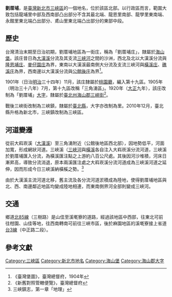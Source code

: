 {{noteTA　
|1 = zh-cn:庄; zh-hk:庄; zh-tw:庄;
}}
'''劉厝埔'''，是[[臺灣|臺灣]][[新北市|新北市]][[三峽區|三峽區]]的一個地名，位於該區北部。以行政區而言，範圍大致包括龍埔里中部及西南部凸出部分不含其最北端、龍恩里南部、龍學里東南端、永館里東北端凸出部分、鳶山里東北端凸出部分的東部中段。

==歷史==
台灣清治末期至日治初期，劉厝埔地區為一街庄，稱為「劉厝埔庄」，隸屬於[[海山堡|海山堡]]。該庄昔日為[[大漢溪|大漢溪]]分流及其支流[[三峽河|三峽河]]之間的沙洲，西北及北以大漢溪分流與[[隆恩埔庄|隆恩埔庄]]、[[麥仔園庄|麥仔園庄]]為界，東南以大漢溪最南側大分流及支流三峽河與[[橫溪_(大字)|橫溪庄]]、[[礁溪_(新北市)|礁溪庄]]為界，西南邊以大漢溪分流與[[公館後庄|公館後庄]]為界<ref>《臺灣堡圖》，臺灣總督府，1904年</ref>。

1901年（日治[[明治|明治]]三十四年）11月，該庄隸屬於[[桃園廳|桃園廳]]，編入第十九區。1905年（明治三十八年）7月，第十九區改稱「三角湧區」。1920年（[[大正|大正]]九年），該庄改制為「劉厝埔」[[大字|大字]]，隸屬於[[臺北州|臺北州]][[海山郡|海山郡]][[三峽街|三峽街]]<ref>《新舊對照管轄便覽》，臺灣總督府</ref>。

戰後三峽街改制為三峽鎮，隸屬於[[臺北縣|臺北縣]]，大字亦改制為里。2010年12月，臺北縣升格為新北市，三峽鎮改制為三峽區。

==河道變遷==
從前大嵙崁溪（[[大漢溪|大漢溪]]）至三角湧附近（公館後地區西北部），因地勢低平，河面加寬，形成網狀河道。三峽溪（[[三峽河|三峽河]]與[[橫溪|橫溪]]各自注入大嵙崁溪分流河道，三峽溪於劉厝埔匯入分流，為橫溪匯注點之上游約八百公尺處。其後因河沙堆積，河床日漸昇高，導致分流消退，原本兩溪匯注處之大嵙崁溪分流河道成為三峽溪河道之延伸，因而形成今日三峽溪納橫榽之勢。<ref>三峽鎮志，第一章「地理」</ref>

由於大漢溪主流河道北移，舊主流及各分流河道淤積成為陸地，使得劉厝埔地區與北、西、南邊鄰近地區均變成陸地相連，而東南側界河全部則變成三峽河。

==交通==
鄉道[[北85線|北85線]]（三樹路）是山佳至溪墘寮的道路，經過該地區中西部，往東北可前往柑園、山佳等地，往西南轉南可前往三峽市區，後於麻園地區的溪墘寮接上省道[[台3線|台3線]]（中正路二段）。

==參考文獻==
{{reflist}}

{{海山郡}}

[[Category:三峽區|Category:三峽區]]
[[Category:新北市地名|Category:新北市地名]]
[[Category:海山堡|Category:海山堡]]
[[Category:海山郡大字|Category:海山郡大字]]